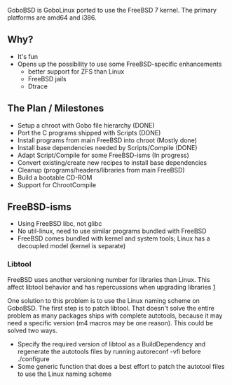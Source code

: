 GoboBSD is GoboLinux ported to use the FreeBSD 7 kernel.
The primary platforms are amd64 and i386.

==Why?==

* It's fun
* Opens up the possibility to use some FreeBSD-specific enhancements
** better support for ZFS than Linux
** FreeBSD jails
** Dtrace

==The Plan / Milestones==
* Setup a chroot with Gobo file hierarchy (DONE)
* Port the C programs shipped with Scripts (DONE)
* Install programs from main FreeBSD into chroot (Mostly done)
* Install base dependencies needed by Scripts/Compile (DONE)
* Adapt Script/Compile for some FreeBSD-isms (In progress)
* Convert existing/create new recipes to install base dependencies
* Cleanup (programs/headers/libraries from main FreeBSD)
* Build a bootable CD-ROM
* Support for ChrootCompile

==FreeBSD-isms==
* Using FreeBSD libc, not glibc
* No util-linux, need to use similar programs bundled with FreeBSD
* FreeBSD comes bundled with kernel and system tools; Linux has a decoupled model (kernel is separate)

===Libtool===
FreeBSD uses another versioning number for libraries than Linux. This affect libtool behavior and has repercussions when upgrading libraries [http://www.gentoo.org/proj/en/gentoo-alt/bsd/devnotes.xml]

One solution to this problem is to use the Linux naming scheme on GoboBSD. The first step is to patch libtool. That doesn't solve the entire problem as many packages ships with complete autotools, because it may need a specific version (m4 macros may be one reason). This could be solved two ways.

* Specify the required version of libtool as a BuildDependency and regenerate the autotools files by running autoreconf -vfi before ./configure
* Some generic function that does a best effort to patch the autotool files to use the Linux naming scheme